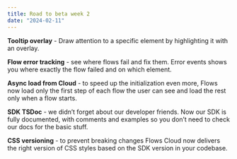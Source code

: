 ```yaml
---
title: Road to beta week 2
date: "2024-02-11"
---
```


**Tooltip overlay** - Draw attention to a specific element by highlighting it with an overlay.

**Flow error tracking** - see where flows fail and fix them. Error events shows you where exactly the flow failed and on which element.

**Async load from Cloud** - to speed up the initialization even more, Flows now load only the first step of each flow the user can see and load the rest only when a flow starts.

**SDK TSDoc** - we didn’t forget about our developer friends. Now our SDK is fully documented, with comments and examples so you don’t need to check our docs for the basic stuff.

**CSS versioning** - to prevent breaking changes Flows Cloud now delivers the right version of CSS styles based on the SDK version in your codebase.

